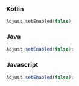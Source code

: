 <Tabs>
<Tab sync="kotlin">

### Kotlin

```kotlin
Adjust.setEnabled(false)
```

</Tab>

<Tab sync="java" >

### Java

```java
Adjust.setEnabled(false);
```

</Tab>

<Tab sync="js" >

### Javascript

```js
Adjust.setEnabled(false);
```

</Tab>
</Tabs>
